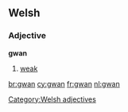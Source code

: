 ==Welsh==

===Adjective===
'''gwan'''

# [[weak]]

[[Category:Welsh adjectives]]

[[br:gwan]]
[[cy:gwan]]
[[fr:gwan]]
[[nl:gwan]]